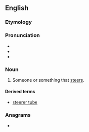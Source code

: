 ==English==

===Etymology===
{{suffix|en|steer|er}}

===Pronunciation===
* {{IPA|/ˈstɪəɹə(ɹ)/|lang=en}}
* {{rhymes|ɪəɹə(ɹ)|lang=en}}
* {{rhymes|ɪɹə(ɹ)|lang=en}}

===Noun===
{{en-noun}}

# Someone or something that [[steers]].

====Derived terms====
* [[steerer tube]]

===Anagrams===
* {{anagrams|en|tererés|tererês}}